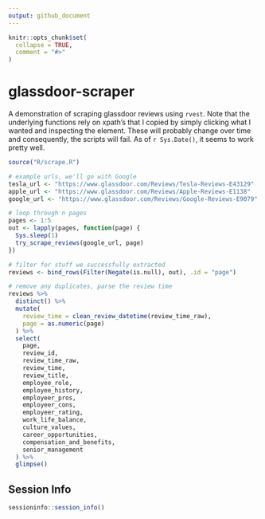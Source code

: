 ```yaml
---
output: github_document
---
```


<!-- README.md is generated from README.Rmd. Please edit that file -->

```r
knitr::opts_chunk$set(
  collapse = TRUE,
  comment = "#>"
)
```

# glassdoor-scraper

<!-- badges: start -->
<!-- badges: end -->

A demonstration of scraping glassdoor reviews using `rvest`. Note that the underlying functions rely on xpath's that I copied by simply clicking what I wanted and inspecting the element. These will probably change over time and consequently, the scripts will fail. As of `r Sys.Date()`, it seems to work pretty well.

```r
source("R/scrape.R")

# example urls, we'll go with Google
tesla_url <- "https://www.glassdoor.com/Reviews/Tesla-Reviews-E43129"
apple_url <- "https://www.glassdoor.com/Reviews/Apple-Reviews-E1138"
google_url <- "https://www.glassdoor.com/Reviews/Google-Reviews-E9079"

# loop through n pages
pages <- 1:5
out <- lapply(pages, function(page) {
  Sys.sleep(1)
  try_scrape_reviews(google_url, page)
})

# filter for stuff we successfully extracted
reviews <- bind_rows(Filter(Negate(is.null), out), .id = "page")

# remove any duplicates, parse the review time
reviews %>%
  distinct() %>%
  mutate(
    review_time = clean_review_datetime(review_time_raw),
    page = as.numeric(page)
  ) %>% 
  select(
    page,
    review_id,
    review_time_raw,
    review_time,
    review_title,
    employee_role,
    employee_history,
    employeer_pros,
    employeer_cons,
    employeer_rating,
    work_life_balance,
    culture_values,
    career_opportunities,
    compensation_and_benefits,
    senior_management
  ) %>% 
  glimpse()
```

## Session Info

```r
sessioninfo::session_info()
```

